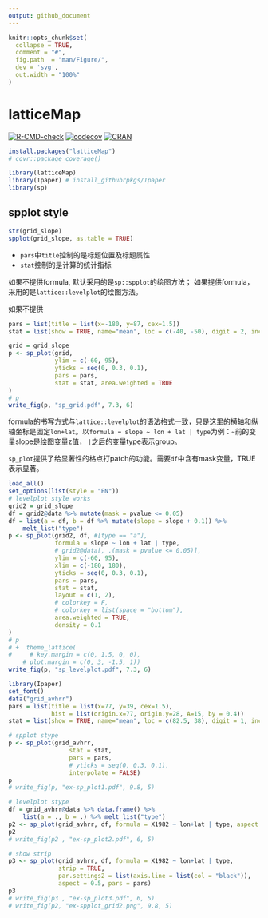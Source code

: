 ```yaml
---
output: github_document
---
```


<!-- README.md is generated from README.Rmd. Please edit that file -->

```r
knitr::opts_chunk$set(
  collapse = TRUE,
  comment = "#",
  fig.path  = "man/Figure/",
  dev = 'svg',
  out.width = "100%"
)
```

# latticeMap

<!-- badges: start -->
[![R-CMD-check](https://github.com/rpkgs/latticeMap/workflows/R-CMD-check/badge.svg)](https://github.com/rpkgs/latticeMap/actions)
[![codecov](https://codecov.io/gh/rpkgs/latticeMap/branch/master/graph/badge.svg)](https://codecov.io/gh/rpkgs/latticeMap)
[![CRAN](http://www.r-pkg.org/badges/version/latticeMap)](https://cran.r-project.org/package=latticeMap)<!-- badges: end -->
<!-- badges: end -->

``` r
install.packages("latticeMap")
# covr::package_coverage()
```

```r
library(latticeMap)
library(Ipaper) # install_githubrpkgs/Ipaper
library(sp)
```

## spplot style 

```r
str(grid_slope)
spplot(grid_slope, as.table = TRUE)
```

- `pars`中`title`控制的是标题位置及标题属性
- `stat`控制的是计算的统计指标

如果不提供formula, 默认采用的是`sp::spplot`的绘图方法；
如果提供formula，采用的是`lattice::levelplot`的绘图方法。

如果不提供
```r
pars = list(title = list(x=-180, y=87, cex=1.5))
stat = list(show = TRUE, name="mean", loc = c(-40, -50), digit = 2, include.sd = TRUE)

grid = grid_slope
p <- sp_plot(grid,
             ylim = c(-60, 95),
             yticks = seq(0, 0.3, 0.1),
             pars = pars,
             stat = stat, area.weighted = TRUE
)
# p
write_fig(p, "sp_grid.pdf", 7.3, 6)
```

formula的书写方式与`lattice::levelplot`的语法格式一致，只是这里的横轴和纵轴坐标是固定`lon+lat`。以`formula = slope ~ lon + lat | type`为例：`~`前的变量slope是绘图变量z值， `|`之后的变量type表示group。

`sp_plot`提供了给显著性的格点打patch的功能。需要`df`中含有mask变量，TRUE表示显著。

```r
load_all()
set_options(list(style = "EN"))
# levelplot style works
grid2 = grid_slope
df = grid2@data %>% mutate(mask = pvalue <= 0.05)
df = list(a = df, b = df %>% mutate(slope = slope + 0.1)) %>%
    melt_list("type")
p <- sp_plot(grid2, df, #[type == "a"],
             formula = slope ~ lon + lat | type,
             # grid2@data[, .(mask = pvalue <= 0.05)],
             ylim = c(-60, 95),
             xlim = c(-180, 180),
             yticks = seq(0, 0.3, 0.1),
             pars = pars,
             stat = stat,
             layout = c(1, 2),
             # colorkey = F,
             # colorkey = list(space = "bottom"),
             area.weighted = TRUE,
             density = 0.1
) 
# p
# +  theme_lattice(
#     # key.margin = c(0, 1.5, 0, 0),
    # plot.margin = c(0, 3, -1.5, 1))
write_fig(p, "sp_levelplot.pdf", 7.3, 6)
```


```r
library(Ipaper)
set_font()
data("grid_avhrr")
pars = list(title = list(x=77, y=39, cex=1.5),
            hist = list(origin.x=77, origin.y=28, A=15, by = 0.4))
stat = list(show = TRUE, name="mean", loc = c(82.5, 38), digit = 1, include.sd = TRUE)

# spplot stype
p <- sp_plot(grid_avhrr,
                 stat = stat,
                 pars = pars,
                 # yticks = seq(0, 0.3, 0.1),
                 interpolate = FALSE)
p
# write_fig(p, "ex-sp_plot1.pdf", 9.8, 5)
```

```r
# levelplot stype
df = grid_avhrr@data %>% data.frame() %>%
    list(a = ., b = .) %>% melt_list("type")
p2 <- sp_plot(grid_avhrr, df, formula = X1982 ~ lon+lat | type, aspect = 0.5, pars = pars)
p2
# write_fig(p2 , "ex-sp_plot2.pdf", 6, 5)

# show strip
p3 <- sp_plot(grid_avhrr, df, formula = X1982 ~ lon+lat | type,
              strip = TRUE,
              par.settings2 = list(axis.line = list(col = "black")),
              aspect = 0.5, pars = pars)
p3
# write_fig(p3 , "ex-sp_plot3.pdf", 6, 5)
# write_fig(p2, "ex-spplot_grid2.png", 9.8, 5)
```
